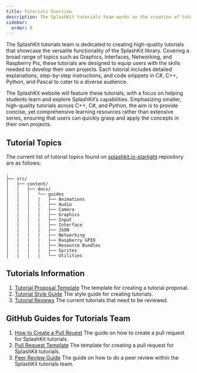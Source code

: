 ```yaml
---
title: Tutorials Overview
description: The SplashKit tutorials team works on the creation of tutorials using the SplashKit library.
sidebar:
  order: 0
---
```



The SplashKit tutorials team is dedicated to creating high-quality tutorials that showcase the versatile functionality of the SplashKit library. Covering a broad range of topics such as Graphics, Interfaces, Networking, and Raspberry Pis, these tutorials are designed to equip users with the skills needed to develop their own projects. Each tutorial includes detailed explanations, step-by-step instructions, and code snippets in C#, C++, Python, and Pascal to cater to a diverse audience.

The SplashKit website will feature these tutorials, with a focus on helping students learn and explore SplashKit’s capabilities. Emphasizing smaller, high-quality tutorials across C++, C#, and Python, the aim is to provide concise, yet comprehensive learning resources rather than extensive series, ensuring that users can quickly grasp and apply the concepts in their own projects.

## Tutorial Topics

The current list of tutorial topics found on [splashkit.io-starlight](https://github.com/splashkit/splashkit.io-starlight) repository are as follows:

```plaintext
.
├── src/
│   ├── content/
│   │   ├── docs/
│   |   │   └── guides
│   |   |   |   ├── Animations
│   |   |   |   ├── Audio
│   |   |   |   ├── Camera
│   |   |   |   ├── Graphics
│   |   |   |   ├── Input
│   |   |   |   ├── Interface
│   |   |   |   ├── JSON
│   |   |   |   ├── Networking
│   |   |   |   ├── Raspberry GPIO
│   |   |   |   ├── Resource Bundles
│   |   |   |   ├── Sprites
│   |   |   |   └── Utilities
```

## Tutorials Information

1. [Tutorial Proposal Template](/products/splashkit/splashkit-tutorials/documentation/1-tutorial-proposal-template) The template for creating a tutorial proposal.
2. [Tutorial Style Guide](/products/splashkit/splashkit-tutorials/documentation/2-tutorial-style-guide) The style guide for creating tutorials.
3. [Tutorial Reviews](/products/splashkit/splashkit-tutorials/documentation/3-tutorial-reviews) The current tutorials that need to be reviewed.

## GitHub Guides for Tutorials Team

1. [How to Create a Pull Reuest](/products/splashkit/splashkit-tutorials/onboarding/03-pull-request) The guide on how to create a pull request for SplashKit tutorials.
2. [Pull Request Template](/products/splashkit/splashkit-tutorials/onboarding/04-pull-request-template) The template for creating a pull request for SplashKit tutorials.
3. [Peer Review Guide](/products/splashkit/splashkit-tutorials/onboarding/05-peer-review) The guide on how to do a peer review within the SplashKit tutorials team.
